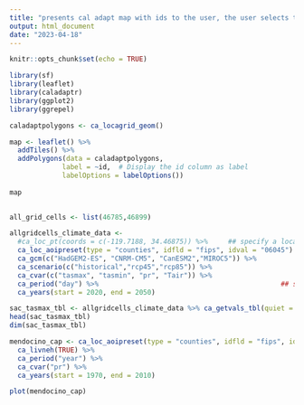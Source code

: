 ```yaml
---
title: "presents cal adapt map with ids to the user, the user selects the ids to work with, then we query through the caladapt api to pull in this data, then we clean the data so that we can use the cal_adapt_4models_allscenarios.R data cleaning functions."
output: html_document
date: "2023-04-18"
---
```


```r
knitr::opts_chunk$set(echo = TRUE)

library(sf)
library(leaflet)
library(caladaptr)
library(ggplot2)
library(ggrepel)
```

```r
caladaptpolygons <- ca_locagrid_geom()

map <- leaflet() %>%
  addTiles() %>%
  addPolygons(data = caladaptpolygons,
             label = ~id,  # Display the id column as label
             labelOptions = labelOptions())
             
map
             
```


```r
all_grid_cells <- list(46785,46899)
```

```r
allgridcells_climate_data <- 
  #ca_loc_pt(coords = c(-119.7188, 34.46875)) %>%     ## specify a location
  ca_loc_aoipreset(type = "counties", idfld = "fips", idval = "06045") %>% 
  ca_gcm(c("HadGEM2-ES", "CNRM-CM5", "CanESM2","MIROC5")) %>%     
  ca_scenario(c("historical","rcp45","rcp85")) %>%                               ## select emission scenarios(s)
  ca_cvar(c("tasmax", "tasmin", "pr", "Tair")) %>%                                          ## select climate variables
  ca_period("day") %>%                                             ## select a temporal aggregation period
  ca_years(start = 2020, end = 2050)    
```

```r
sac_tasmax_tbl <- allgridcells_climate_data %>% ca_getvals_tbl(quiet = TRUE)
head(sac_tasmax_tbl)
dim(sac_tasmax_tbl)
```


```r
mendocino_cap <- ca_loc_aoipreset(type = "counties", idfld = "fips", idval = "06045") %>% 
  ca_livneh(TRUE) %>% 
  ca_period("year") %>% 
  ca_cvar("pr") %>% 
  ca_years(start = 1970, end = 2010)

plot(mendocino_cap)
```

